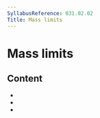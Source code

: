 ```yaml
---
SyllabusReference: 031.02.02
Title: Mass limits
---
```


# Mass limits

## Content

- <Link href="031.02.02.01" />
- <Link href="031.02.02.02" />
- <Link href="031.02.02.03" />
